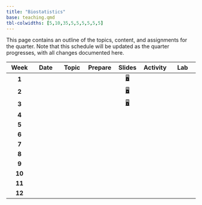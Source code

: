 ```yaml
---
title: "Biostatistics"
base: teaching.qmd
tbl-colwidths: [5,10,35,5,5,5,5,5,5]
---
```


This page contains an outline of the topics, content, and assignments for the quarter. Note that this schedule will be updated as the quarter progresses, with all changes documented here.

::: column-screen-inset
| **Week** | **Date** | **Topic** | **Prepare** | **Slides** | **Activity** | **Lab** |
|:---------:|:---------:|:---------:|:---------:|:---------:|:---------:|:---------:|
|  **1**   |          |           |             |     [🖥](slides/theorie_des_ensembles.qmd "Théorie des Ensembles")       |              |         |
|  **2**   |          |           |             |     [🖥](slides/analyse_combinatoire.qmd "Analyse Combinatoire")      |              |         |
|  **3**   |          |           |             |     [🖥](slides/probabilite_conditionnelle.qmd "Probabilite Conditionnelle")       |              |         |
|  **4**   |          |           |             |            |              |         |
|  **5**   |          |           |             |            |              |         |
|  **6**   |          |           |             |            |              |         |
|  **7**   |          |           |             |            |              |         |
|  **8**   |          |           |             |            |              |         |
|  **9**   |          |           |             |            |              |         |
|  **10**  |          |           |             |            |              |         |
|  **11**  |          |           |             |            |              |         |
|  **12**  |          |           |             |            |              |         |
:::
